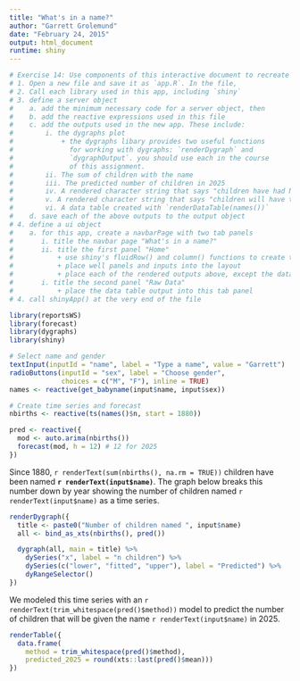 ```yaml
---
title: "What's in a name?"
author: "Garrett Grolemund"
date: "February 24, 2015"
output: html_document
runtime: shiny
---
```


```r
# Exercise 14: Use components of this interactive document to recreate the Shiny wep app in the slides. To do this, you will need to 
# 1. Open a new file and save it as `app.R`. In the file,
# 2. Call each library used in this app, including `shiny`
# 3. define a server object 
#    a. add the minimum necessary code for a server object, then
#    b. add the reactive expressions used in this file
#    c. add the outputs used in the new app. These include:
#        i. the dygraphs plot
#            + the dygraphs libary provides two useful functions 
#              for working with dygraphs: `renderDygraph` and 
#              `dygraphOutput`. you should use each in the course 
#              of this assignment.
#        ii. The sum of children with the name
#        iii. The predicted number of children in 2025
#        iv. A rendered character string that says "children have had NAME since 1880."
#        v. A rendered character string that says "children will have the name in 2025 according to an MODEL"
#        vi. A data table created with `renderDataTable(names())`
#    d. save each of the above outputs to the output object
# 4. define a ui object
#    a. for this app, create a navbarPage with two tab panels
#       i. title the navbar page "What's in a name?"
#       ii. title the first panel "Home"
#           + use shiny's fluidRow() and column() functions to create the layout in the slide
#           + place well panels and inputs into the layout
#           + place each of the rendered outputs above, except the data dable, into the layout with *Output functions
#       i. title the second panel "Raw Data"
#           + place the data table output into this tab panel
# 4. call shinyApp() at the very end of the file
```

```r
library(reportsWS)
library(forecast)
library(dygraphs)
library(shiny)

# Select name and gender
textInput(inputId = "name", label = "Type a name", value = "Garrett")
radioButtons(inputId = "sex", label = "Choose gender",
             choices = c("M", "F"), inline = TRUE)
names <- reactive(get_babyname(input$name, input$sex))

# Create time series and forecast
nbirths <- reactive(ts(names()$n, start = 1880))

pred <- reactive({
  mod <- auto.arima(nbirths())
  forecast(mod, h = 12) # 12 for 2025
})
```

Since 1880, `r renderText(sum(nbirths(), na.rm = TRUE))` children have been named **`r renderText(input$name)`**. The graph below breaks this number down by year showing the number of children named `r renderText(input$name)` as a time series. 

```r
renderDygraph({
  title <- paste0("Number of children named ", input$name)
  all <- bind_as_xts(nbirths(), pred()) 

  dygraph(all, main = title) %>%
    dySeries("x", label = "n children") %>% 
    dySeries(c("lower", "fitted", "upper"), label = "Predicted") %>% 
    dyRangeSelector()
})
```

We modeled this time series with an `r renderText(trim_whitespace(pred()$method))` model to predict the number of children that will be given the name `r renderText(input$name)` in 2025.

```r
renderTable({
  data.frame(
    method = trim_whitespace(pred()$method), 
    predicted_2025 = round(xts::last(pred()$mean)))
})
```

